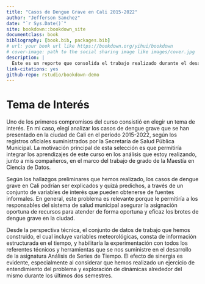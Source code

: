 ```yaml
--- 
title: "Casos de Dengue Grave en Cali 2015-2022"
author: "Jefferson Sanchez"
date: "`r Sys.Date()`"
site: bookdown::bookdown_site
documentclass: book
bibliography: [book.bib, packages.bib]
# url: your book url like https://bookdown.org/yihui/bookdown
# cover-image: path to the social sharing image like images/cover.jpg
description: |
  Este es un reporte que consolida el trabajo realizado durante el desarrollo de la asignatura Análisis de Series de Tiempo de la Maestría en Ciencia de Datos.
link-citations: yes
github-repo: rstudio/bookdown-demo
---
```


# Tema de Interés

Uno de los primeros compromisos del curso consistió en elegir un tema de interés. En mi caso, elegí analizar los casos de dengue grave que se han presentado en la ciudad de Cali en el período 2015-2022, según los registros oficiales suministrados por la Secretaría de Salud Pública Municipal. La motivación principal de esta selección es que permitiría integrar los aprendizajes de este curso en los análisis que estoy realizando, junto a mis compañeros, en el marco del trabajo de grado de la Maestía en Ciencia de Datos.

Según los hallazgos preliminares que hemos realizado, los casos de dengue grave en Cali podrían ser explicados y quizá predichos, a través de un conjunto de variables de interés que pueden obtenerse de fuentes informales. En general, este problema es relevante porque le permitiría a los responsables del sistema de salud municipal asegurar la asignación oportuna de recursos para atender de forma oportuna y eficaz los brotes de dengue grave en la ciudad.

Desde la perspectiva técnica, el conjunto de datos de trabajo que hemos construido, el cual incluye variables meteorológicas, consta de información estructurada en el tiempo, y habilitaría la experimentación con todos los referentes técnicos y herramientas que se nos suministre en el desarrollo de la asignatura Análisis de Series de Tiempo. El efecto de sinergia es evidente, especialmente al considerar que hemos realizado un ejercicio de entendimiento del problema y exploración de dinámicas alrededor del mismo durante los últimos dos semestres.

